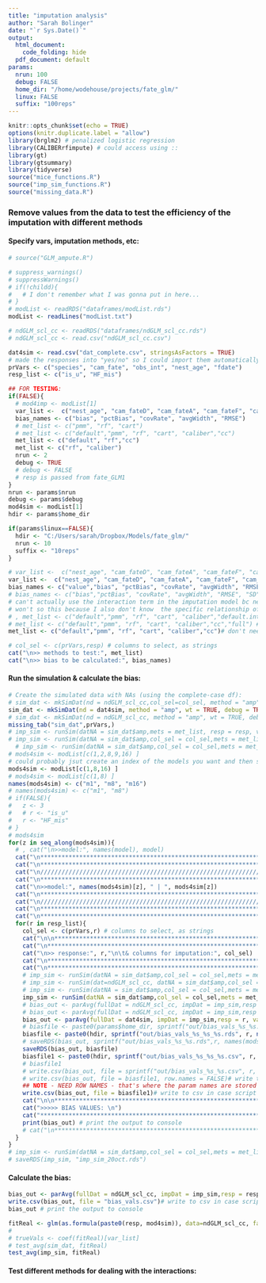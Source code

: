 ```yaml
---
title: "imputation analysis"
author: "Sarah Bolinger"
date: "`r Sys.Date()`"
output:
  html_document:
    code_folding: hide
  pdf_document: default
params:
  nrun: 100
  debug: FALSE
  home_dir: "/home/wodehouse/projects/fate_glm/"
  linux: FALSE
  suffix: "100reps"
---
```


```r
knitr::opts_chunk$set(echo = TRUE)
options(knitr.duplicate.label = "allow")
library(brglm2) # penalized logistic regression
library(CALIBERrfimpute) # could access using ::
library(gt)
library(gtsummary)
library(tidyverse)
source("mice_functions.R")
source("imp_sim_functions.R")
source("missing_data.R")

```


### Remove values from the data to test the efficiency of the imputation with different methods

#### Specify vars, imputation methods, etc:

```r
# source("GLM_ampute.R")

# suppress_warnings()
# suppressWarnings()
# if(!childd){
#   # I don't remember what I was gonna put in here...
# }
# modList <- readRDS("dataframes/modList.rds")
modList <- readLines("modList.txt")

# ndGLM_scl_cc <- readRDS("dataframes/ndGLM_scl_cc.rds")
# ndGLM_scl_cc <- read.csv("ndGLM_scl_cc.csv")

dat4sim <- read.csv("dat_complete.csv", stringsAsFactors = TRUE)
# made the responses into "yes/no" so I could import them automatically as factors
prVars <- c("species", "cam_fate", "obs_int", "nest_age", "fdate")
resp_list <- c("is_u", "HF_mis")

## FOR TESTING:
if(FALSE){
  # mod4imp <- modList[1]
  var_list <-  c("nest_age", "cam_fateD", "cam_fateA", "cam_fateF", "cam_fateHu", "cam_fateS", "speciesLETE", "speciesLETE:nest_age", "speciesLETE:obs_int")
  bias_names <- c("bias", "pctBias", "covRate", "avgWidth", "RMSE")
  # met_list <- c("pmm", "rf", "cart")
  # met_list <- c("default","pmm", "rf", "cart", "caliber","cc")
  met_list <- c("default", "rf","cc")
  met_list <- c("rf", "caliber")
  nrun <- 2
  debug <- TRUE
  # debug <- FALSE
  # resp is passed from fate_GLM1
}
nrun <- params$nrun
debug <- params$debug
mod4sim <- modList[1]
hdir <- params$home_dir

if(params$linux==FALSE){
  hdir <- "C:/Users/sarah/Dropbox/Models/fate_glm/" 
  nrun <- 10
  suffix <- "10reps"
}

# var_list <-  c("nest_age", "cam_fateD", "cam_fateA", "cam_fateF", "cam_fateHu", "cam_fateS", "speciesLETE", "speciesLETE:nest_age") # just the vars w/ missing data or interactions
var_list <-  c("nest_age", "cam_fateD", "cam_fateA", "cam_fateF", "cam_fateHu", "cam_fateS", "speciesLETE", "speciesLETE:nest_age", "speciesLETE:obs_int", "obs_int", "fdate") # all vars
bias_names <- c("value","bias", "pctBias", "covRate", "avgWidth", "RMSE", "SD")
# bias_names <- c("bias","pctBias", "covRate", "avgWidth", "RMSE", "SD")
# can't actually use the interaction term in the imputation model bc need identical data for AIC comparison
# won't so this because I also don't know  the specific relationship of the interaction
# , met_list <- c("default","pmm", "rf", "cart", "caliber","default.int","pmm.int","passive.int","cc")
# met_list <- c("default","pmm", "rf", "cart", "caliber","cc","full") # don't need full here?
met_list <- c("default","pmm", "rf", "cart", "caliber","cc")# don't need full here?

# col_sel <- c(prVars,resp) # columns to select, as strings
cat("\n>> methods to test:", met_list)
cat("\n>> bias to be calculated:", bias_names)

```

#### Run the simulation & calculate the bias:

```r
# Create the simulated data with NAs (using the complete-case df):
# sim_dat <- mkSimDat(nd = ndGLM_scl_cc,col_sel=col_sel, method = "amp", wt = TRUE, debug = TRUE, convFact = TRUE)
sim_dat <- mkSimDat(nd = dat4sim, method = "amp", wt = TRUE, debug = TRUE, convFact = TRUE)
# sim_dat <- mkSimDat(nd = ndGLM_scl_cc, method = "amp", wt = TRUE, debug = debug, convFact = TRUE)
missing_tab("sim_dat",prVars,)
# imp_sim <- runSim(datNA = sim_dat$amp,mets = met_list, resp = resp, vars = var_list, mod = mod, nruns=500)
# imp_sim <- runSim(datNA = sim_dat$amp,col_sel = col_sel,mets = met_list, resp = resp, vars = var_list, mod = mod,seed=61389, nruns=nrun, debug = TRUE)
  # imp_sim <- runSim(datNA = sim_dat$amp,col_sel = col_sel,mets = met_list, resp = r, vars = var_list, mod = mod4sim, nruns=nrun, debug = FALSE) # don't want to set seed
# mods4sim <- modList[c(1,2,8,9,16) ]
# could probably jsut create an index of the models you want and then seq_along the whole list. not sure which is faster
mods4sim <- modList[c(1,8,16) ]
# mods4sim <- modList[c(1,8) ]
names(mods4sim) <- c("m1", "m8", "m16")
# names(mods4sim) <- c("m1", "m8")
# if(FALSE){
#   z <- 3
#   # r <- "is_u"
#   r <- "HF_mis"
# }
# mods4sim
for(z in seq_along(mods4sim)){
  # , cat("\n>>model:", names(model), model)
  cat("\n********************************************************************************************\n")
  cat("\n********************************************************************************************\n")
  cat("\n/////////////////////////////////////////////////////////////////////////////////////////////\n")
  cat("\n********************************************************************************************\n")
  cat("\n>>model:", names(mods4sim)[z], " | ", mods4sim[z])
  cat("\n********************************************************************************************\n")
  cat("\n/////////////////////////////////////////////////////////////////////////////////////////////\n")
  cat("\n********************************************************************************************\n")
  cat("\n********************************************************************************************\n")
  for(r in resp_list){
    col_sel <- c(prVars,r) # columns to select, as strings
    cat("\n\n********************************************************************************************\n")
    cat("\n********************************************************************************************\n")
    cat("\n>> response:", r,"\n\t& columns for imputation:", col_sel)
    cat("\n********************************************************************************************\n")
    cat("\n********************************************************************************************\n")
    # imp_sim <- runSim(datNA = sim_dat$amp,col_sel = col_sel,mets = met_list, resp = resp, vars = var_list, mod = mod4sim, nruns=nrun, debug = FALSE) # don't want to set seed
    # imp_sim <- runSim(dat=ndGLM_scl_cc, datNA = sim_dat$amp,col_sel = col_sel,mets = met_list, resp = r, vars = var_list, mod = mod4sim, nruns=nrun, debug = debug) # don't want to set seed
    # imp_sim <- runSim(datNA = sim_dat$amp,col_sel = col_sel,mets = met_list, resp = r, vars = var_list, mod = mod4sim, nruns=nrun, debug = debug) # don't want to set seed
    imp_sim <- runSim(datNA = sim_dat$amp,col_sel = col_sel,mets = met_list, resp = r, vars = var_list, mod = mods4sim[z], nruns=nrun, debug = debug) # don't want to set seed
    # bias_out <- parAvg(fullDat = ndGLM_scl_cc, impDat = imp_sim,resp = r, vars = var_list, mod = mod4sim,mets = met_list, biasVals = bias_names, debug = debug)
    # bias_out <- parAvg(fullDat = ndGLM_scl_cc, impDat = imp_sim,resp = r, vars = var_list, mod = mods4sim[z], mets = met_list, biasVals = bias_names, debug = debug)
    bias_out <- parAvg(fullDat = dat4sim, impDat = imp_sim,resp = r, vars = var_list, mod = mods4sim[z], mets = met_list, biasVals = bias_names, debug = debug)
    # biasfile <- paste0(params$home_dir, sprintf("out/bias_vals_%s_%s.rds", r, names(mods4sim)[z]))
    biasfile <- paste0(hdir, sprintf("out/bias_vals_%s_%s_%s.rds", r, names(mods4sim)[z], params$suffix))
    # saveRDS(bias_out, sprintf("out/bias_vals_%s_%s.rds",r, names(mods4sim)[z]))
    saveRDS(bias_out, biasfile)
    biasfile1 <- paste0(hdir, sprintf("out/bias_vals_%s_%s_%s.csv", r, names(mods4sim)[z], params$suffix))
    # biasfile1
    # write.csv(bias_out, file = sprintf("out/bias_vals_%s_%s.csv", r, names(mods4sim)[z]))# write to csv in case script aborts 
    # write.csv(bias_out, file = biasfile1, row.names = FALSE)# write to csv in case script aborts 
    ## NOTE - NEED ROW NAMES - that's where the param names are stored |> 
    write.csv(bias_out, file = biasfile1)# write to csv in case script aborts 
    cat("\n\n********************************************************************************************\n")
    cat(">>>>> BIAS VALUES: \n")
    cat("********************************************************************************************\n")
    print(bias_out) # print the output to console
    # cat("\n******************************************************************************************\n")
  }
}
# imp_sim <- runSim(datNA = sim_dat$amp,col_sel = col_sel,mets = met_list, resp = resp, vars = var_list, mod = mod,seed=61389, nruns=nrun)
# saveRDS(imp_sim, "imp_sim_20oct.rds")
```

#### Calculate the bias:

```r
bias_out <- parAvg(fullDat = ndGLM_scl_cc, impDat = imp_sim,resp = resp,vars = var_list, mod = mod4sim,mets = met_list, biasVals = bias_names)
write.csv(bias_out, file = "bias_vals.csv")# write to csv in case script aborts 
bias_out # print the output to console
```


```r
fitReal <- glm(as.formula(paste0(resp, mod4sim)), data=ndGLM_scl_cc, family=fam, method=regMet, control=brglmControl(maxit=iter) )
# 
# trueVals <- coef(fitReal)[var_list]
# test_avg(sim_dat, fitReal)
test_avg(imp_sim, fitReal)
```

#### Test different methods for dealing with the interactions:

```r

```
